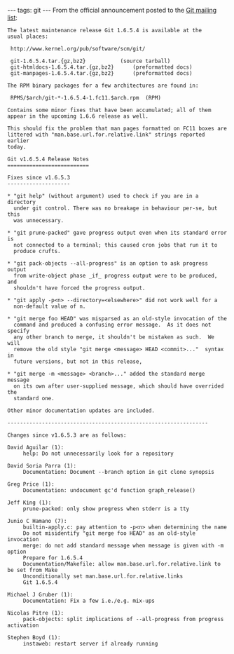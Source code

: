 ---
tags: git
---
From the official announcement posted to the [[Git mailing list]]:

<pre>The latest maintenance release Git 1.6.5.4 is available at the
usual places:

 http://www.kernel.org/pub/software/scm/git/

 git-1.6.5.4.tar.{gz,bz2}			(source tarball)
 git-htmldocs-1.6.5.4.tar.{gz,bz2}		(preformatted docs)
 git-manpages-1.6.5.4.tar.{gz,bz2}		(preformatted docs)

The RPM binary packages for a few architectures are found in:

 RPMS/$arch/git-*-1.6.5.4-1.fc11.$arch.rpm	(RPM)

Contains some minor fixes that have been accumulated; all of them
appear in the upcoming 1.6.6 release as well.

This should fix the problem that man pages formatted on FC11 boxes are
littered with "man.base.url.for.relative.link" strings reported earlier
today.

Git v1.6.5.4 Release Notes
==========================

Fixes since v1.6.5.3
--------------------

* "git help" (without argument) used to check if you are in a directory
  under git control. There was no breakage in behaviour per-se, but this
  was unnecessary.

* "git prune-packed" gave progress output even when its standard error is
  not connected to a terminal; this caused cron jobs that run it to
  produce crufts.

* "git pack-objects --all-progress" is an option to ask progress output
  from write-object phase _if_ progress output were to be produced, and
  shouldn't have forced the progress output.

* "git apply -p<n> --directory=<elsewhere>" did not work well for a
  non-default value of n.

* "git merge foo HEAD" was misparsed as an old-style invocation of the
  command and produced a confusing error message.  As it does not specify
  any other branch to merge, it shouldn't be mistaken as such.  We will
  remove the old style "git merge <message> HEAD <commit>..."  syntax in
  future versions, but not in this release,

* "git merge -m <message> <branch>..." added the standard merge message
  on its own after user-supplied message, which should have overrided the
  standard one.

Other minor documentation updates are included.

----------------------------------------------------------------

Changes since v1.6.5.3 are as follows:

David Aguilar (1):
     help: Do not unnecessarily look for a repository

David Soria Parra (1):
     Documentation: Document --branch option in git clone synopsis

Greg Price (1):
     Documentation: undocument gc'd function graph_release()

Jeff King (1):
     prune-packed: only show progress when stderr is a tty

Junio C Hamano (7):
     builtin-apply.c: pay attention to -p<n> when determining the name
     Do not misidentify "git merge foo HEAD" as an old-style invocation
     merge: do not add standard message when message is given with -m option
     Prepare for 1.6.5.4
     Documentation/Makefile: allow man.base.url.for.relative.link to be set from Make
     Unconditionally set man.base.url.for.relative.links
     Git 1.6.5.4

Michael J Gruber (1):
     Documentation: Fix a few i.e./e.g. mix-ups

Nicolas Pitre (1):
     pack-objects: split implications of --all-progress from progress activation

Stephen Boyd (1):
     instaweb: restart server if already running</pre>
